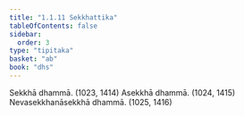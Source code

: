 ```yaml
---
title: "1.1.11 Sekkhattika"
tableOfContents: false
sidebar:
  order: 3
type: "tipitaka"
basket: "ab"
book: "dhs"
---
```



<DynamicBreadcrumb />

<Division number="11" book="dhs">

<Paragraph number="32" book="dhs">
Sekkhā dhammā. (<Emphasis>1023, 1414</Emphasis>)
</Paragraph>

<Paragraph number="33" book="dhs">
Asekkhā dhammā. (<Emphasis>1024, 1415</Emphasis>)
</Paragraph>

<Paragraph number="34" book="dhs">
Nevasekkhanāsekkhā dhammā. (<Emphasis>1025, 1416</Emphasis>)
</Paragraph>
</Division>